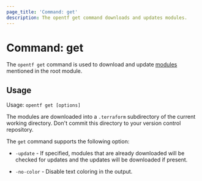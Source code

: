 ```yaml
---
page_title: 'Command: get'
description: The opentf get command downloads and updates modules.
---
```


# Command: get

The `opentf get` command is used to download and update
[modules](/opentf/language/modules/develop) mentioned in the root module.

## Usage

Usage: `opentf get [options]`

The modules are downloaded into a `.terraform` subdirectory of the current
working directory. Don't commit this directory to your version control
repository.

The `get` command supports the following option:

* `-update` - If specified, modules that are already downloaded will be
  checked for updates and the updates will be downloaded if present.

* `-no-color` - Disable text coloring in the output.
